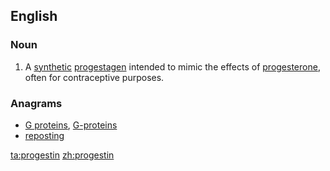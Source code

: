 ==English==

===Noun===
{{wikipedia}}
{{en-noun|s|-}}

# {{context|chemistry|lang=en}} A [[synthetic]] [[progestagen]] intended to mimic the effects of [[progesterone]], often for contraceptive purposes.

===Anagrams===
* [[G proteins#English|G proteins]], [[G-proteins#English|G-proteins]]
* [[reposting#English|reposting]]

[[ta:progestin]]
[[zh:progestin]]